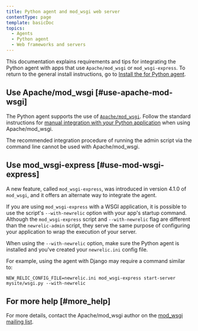 ```yaml
---
title: Python agent and mod_wsgi web server
contentType: page
template: basicDoc
topics:
  - Agents
  - Python agent
  - Web frameworks and servers
---
```


This documentation explains requirements and tips for integrating the Python agent with apps that use `Apache/mod_wsgi` or `mod_wsgi-express`. To return to the general install instructions, go to [Install the for Python agent](/docs/agents/python-agent/installation-configuration/python-agent-installation).

## Use Apache/mod_wsgi [#use-apache-mod-wsgi]

The Python agent supports the use of [`Apache/mod_wsgi`](http://www.modwsgi.org/). Follow the standard instructions for [manual integration with your Python application](/docs/agents/python-agent/installation-and-configuration/python-agent-integration#manual-integration) when using Apache/mod_wsgi.

<Callout variant="caution">
  The recommended integration procedure of running the admin script via the command line cannot be used with Apache/mod_wsgi.
</Callout>

## Use mod_wsgi-express [#use-mod-wsgi-express]

A new feature, called `mod_wsgi-express`, was introduced in version 4.1.0 of `mod_wsgi`, and it offers an alternate way to integrate the agent.

If you are using `mod_wsgi-express` with a WSGI application, it is possible to use the script's `--with-newrelic` option with your app's startup command. Although the `mod_wsgi-express` script and `--with-newrelic` flag are different than the `newrelic-admin` script, they serve the same purpose of configuring your application to wrap the execution of your server.

When using the `--with-newrelic` option, make sure the Python agent is installed and you've created your `newrelic.ini` config file.

For example, using the agent with Django may require a command similar to:

```
NEW_RELIC_CONFIG_FILE=newrelic.ini mod_wsgi-express start-server mysite/wsgi.py --with-newrelic
```

## For more help [#more_help]

For more details, contact the Apache/mod_wsgi author on the [mod_wsgi mailing list](http://code.google.com/p/modwsgi/wiki/WhereToGetHelp?tm=6#Asking_Your).
